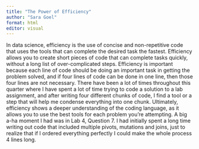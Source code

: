 ```yaml
---
title: "The Power of Efficiency"
author: "Sara Goel"
format: html
editor: visual
---
```


In data science, efficiency is the use of concise and non-repetitive code that uses the tools that can complete the desired task the fastest. Efficiency allows you to create short pieces of code that can complete tasks quickly, without a long list of over-complicated steps. Efficiency is important because each line of code should be doing an important task in getting the problem solved, and if four lines of code can be done in one line, then those four lines are not necessary. There have been a lot of times throughout this quarter where I have spent a lot of time trying to code a solution to a lab assignment, and after writing four different chunks of code, I find a tool or a step that will help me condense everything into one chunk. Ultimately, efficiency shows a deeper understanding of the coding language, as it allows you to use the best tools for each problem you're attempting. A big a-ha moment I had was in Lab 4, Question 7. I had initially spent a long time writing out code that included multiple pivots, mutations and joins, just to realize that if I ordered everything perfectly I could make the whole process 4 lines long.
